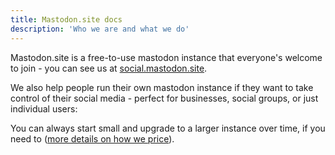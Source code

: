 ```yaml
---
title: Mastodon.site docs
description: 'Who we are and what we do'
---
```


Mastodon.site is a free-to-use mastodon instance that everyone's welcome to join - you can see us at [social.mastodon.site](https://social.mastodon.site).

We also help people run their own mastodon instance if they want to take control of their social media - perfect for businesses, social groups, or just individual users:
<Snippet file="packages.mdx" />

You can always start small and upgrade to a larger instance over time, if you need to ([more details on how we price](/managed-instance)).